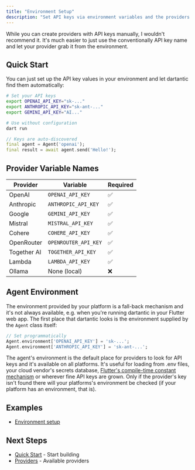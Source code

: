 ```yaml
---
title: "Environment Setup"
description: "Set API keys via environment variables and the providers automatically discover them."
---
```


While you can create providers with API keys manually, I wouldn't recommend it. It's much easier to just use the conventionally API key name and let your provider grab it from the environment.

## Quick Start

You can just set up the API key values in your environment and let dartantic find them automatically:

```bash
# Set your API keys
export OPENAI_API_KEY="sk-..."
export ANTHROPIC_API_KEY="sk-ant-..."
export GEMINI_API_KEY="AI..."

# Use without configuration
dart run
```

```dart
// Keys are auto-discovered
final agent = Agent('openai');
final result = await agent.send('Hello!');
```

## Provider Variable Names

| Provider    | Variable             | Required |
| ----------- | -------------------- | -------- |
| OpenAI      | `OPENAI_API_KEY`     | ✅        |
| Anthropic   | `ANTHROPIC_API_KEY`  | ✅        |
| Google      | `GEMINI_API_KEY`     | ✅        |
| Mistral     | `MISTRAL_API_KEY`    | ✅        |
| Cohere      | `COHERE_API_KEY`     | ✅        |
| OpenRouter  | `OPENROUTER_API_KEY` | ✅        |
| Together AI | `TOGETHER_API_KEY`   | ✅        |
| Lambda      | `LAMBDA_API_KEY`     | ✅        |
| Ollama      | None (local)         | ❌        |

## Agent Environment

The environment provided by your platform is a fall-back mechanism and it's not always available, e.g. when you're running dartantic in your Flutter web app. The first place that dartantic looks is the environment supplied by the `Agent` class itself:

```dart
// Set programmatically
Agent.environment['OPENAI_API_KEY'] = 'sk-...';
Agent.environment['ANTHROPIC_API_KEY'] = 'sk-ant-...';
```

The agent's environment is the default place for providers to look for API keys and it's available on all platforms. It's useful for loading from .env files, your cloud vendor's secrets database, [Flutter's compile-time constant mechanism](https://dart.dev/language/variables#final-and-const) or wherever fine API keys are grown. Only if the provider's key isn't found there will your platforms's environment be checked (if your platform has an environment, that is).

## Examples

- [Environment setup](https://github.com/csells/dartantic_ai/blob/main/packages/dartantic_ai/example/bin/chat.dart)

## Next Steps

- [Quick Start](/quick-start) - Start building
- [Providers](/providers) - Available providers